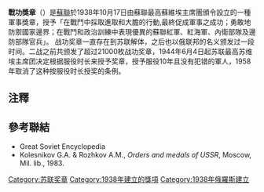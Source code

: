 {{Infobox Military Award
|name= 戰功獎章
|image=[[File:Medal_for_Merit_in_Combat.jpg|200px]]
|caption=戰功獎章的正面
|awarded_by={{flag|Soviet Union}}
|type= 軍事獎章
|eligibility=蘇聯紅軍、紅海軍、內衛部隊及邊防部隊官兵
|for=在戰鬥中採取進取和大膽的行動,最終促成軍事之成功；勇敢地防禦國家邊界；在戰鬥和政治訓練中表現優異
|status=不再頒發
|established=1938年10月17日
|last_award= 1991年
|total=5,210,078
|higher= [[烏沙科夫獎章|烏沙科夫獎章]] 
|lower=[[納希莫夫獎章|納希莫夫獎章]]
|image2=[[File:CombatRibbon.png|80px]]
|caption2=戰功獎章章略
}}
'''戰功獎章'''（{{lang-ru|Медаль «За боевые заслуги»}}）是[[蘇聯|蘇聯]]於1938年10月17日由蘇聯最高蘇維埃主席團頒令設立的一種軍事獎章，授予「在戰鬥中採取進取和大膽的行動,最終促成軍事之成功；勇敢地防禦國家邊界；在戰鬥和政治訓練中表現優異的蘇聯紅軍、紅海軍、內衛部隊及邊防部隊官兵」。
战功奖章一直存在到苏联解体，之后也以俄联邦的名义颁发过一段时间。二战之前共颁发了超过21000枚战功奖章，1944年6月4日起苏联最高苏维埃主席团决定根据服役时长来授予奖章，授予服役10年且没有犯错的軍人，1958年取消了这种按服役时长授奖的条例。

== 注釋 ==
{{reflist}}

== 參考聯結 ==
* Great Soviet Encyclopedia
* Kolesnikov G.A. & Rozhkov A.M., ''Orders and medals of USSR'', Moscow, Mil. lib., 1983.

{{蘇聯勳獎與榮譽稱號}}
[[Category:苏联奖章|Category:苏联奖章]]
[[Category:1938年建立的獎項|Category:1938年建立的獎項]]
[[Category:1938年俄羅斯建立|Category:1938年俄羅斯建立]]